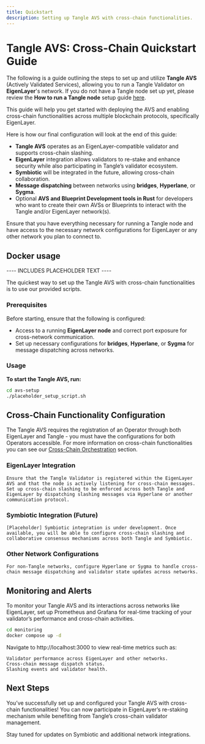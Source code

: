 ```yaml
---
title: Quickstart
description: Setting up Tangle AVS with cross-chain functionalities.
---
```



# Tangle AVS: Cross-Chain Quickstart Guide

The following is a guide outlining the steps to set up and utilize **Tangle AVS** (Actively Validated Services),
allowing you to run a Tangle Validator on **EigenLayer**'s network. If you do not have a Tangle node set up yet,
please review the **How to run a Tangle node** setup guide [here](../node-basics/quickstart.mdx).

This guide will help you get started with deploying the AVS and enabling cross-chain functionalities across multiple
blockchain protocols, specifically EigenLayer.

Here is how our final configuration will look at the end of this guide:

- **Tangle AVS** operates as an EigenLayer-compatible validator and supports cross-chain slashing.
- **EigenLayer** integration allows validators to re-stake and enhance security while also participating in Tangle’s
  validator ecosystem.
- **Symbiotic** will be integrated in the future, allowing cross-chain collaboration.
- **Message dispatching** between networks using **bridges**, **Hyperlane**, or **Sygma**.
- Optional **AVS and Blueprint Development tools in Rust** for developers who want to create their own AVSs or
  Blueprints to interact with the Tangle and/or EigenLayer network(s).

<Callout type="info">
    Ensure that you have everything necessary for running a Tangle node and have access to the necessary network
    configurations for EigenLayer or any other network you plan to connect to.
</Callout>

## Docker usage

---- INCLUDES PLACEHOLDER TEXT ----

The quickest way to set up the Tangle AVS with cross-chain functionalities is to use our provided scripts.

### Prerequisites

Before starting, ensure that the following is configured:

- Access to a running **EigenLayer node** and correct port exposure for cross-network communication.
- Set up necessary configurations for **bridges**, **Hyperlane**, or **Sygma** for message dispatching across networks.

### Usage

**To start the Tangle AVS, run:**

```sh filename="compose up" copy
cd avs-setup
./placeholder_setup_script.sh
```

## Cross-Chain Functionality Configuration

The Tangle AVS requires the registration of an Operator through both EigenLayer and Tangle - you must have the
configurations for both Operators accessible. For more information on cross-chain functionalities you can see
our [Cross-Chain Orchestration](cross-chain.mdx) section.

### EigenLayer Integration

    Ensure that the Tangle Validator is registered within the EigenLayer AVS and that the node is actively listening for cross-chain messages.
    Set up cross-chain slashing to be enforced across both Tangle and EigenLayer by dispatching slashing messages via Hyperlane or another communication protocol.

### Symbiotic Integration (Future)

    [Placeholder] Symbiotic integration is under development. Once available, you will be able to configure cross-chain slashing and collaborative consensus mechanisms across both Tangle and Symbiotic.

### Other Network Configurations

    For non-Tangle networks, configure Hyperlane or Sygma to handle cross-chain message dispatching and validator state updates across networks.

## Monitoring and Alerts

To monitor your Tangle AVS and its interactions across networks like EigenLayer, set up Prometheus and Grafana for
real-time tracking of your validator’s performance and cross-chain activities.

```sh filename="compose up" copy
cd monitoring
docker compose up -d
```

Navigate to http://localhost:3000 to view real-time metrics such as:

    Validator performance across EigenLayer and other networks.
    Cross-chain message dispatch status.
    Slashing events and validator health.

## Next Steps

You’ve successfully set up and configured your Tangle AVS with cross-chain functionalities! You can now participate in
EigenLayer’s re-staking mechanism while benefiting from Tangle’s cross-chain validator management.

Stay tuned for updates on Symbiotic and additional network integrations.
